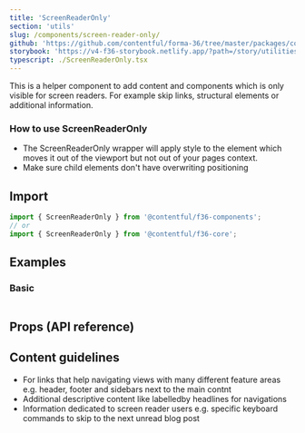 ```yaml
---
title: 'ScreenReaderOnly'
section: 'utils'
slug: /components/screen-reader-only/
github: 'https://github.com/contentful/forma-36/tree/master/packages/core/src/ScreenReaderOnly'
storybook: 'https://v4-f36-storybook.netlify.app/?path=/story/utilities-screenreaderonly--basic'
typescript: ./ScreenReaderOnly.tsx
---
```


This is a helper component to add content and components which is only visible for screen readers. For example skip links, structural elements or additional information.

### How to use ScreenReaderOnly

- The ScreenReaderOnly wrapper will apply style to the element which moves it out of the viewport but not out of your pages context.
- Make sure child elements don't have overwriting positioning

## Import

```js static=true
import { ScreenReaderOnly } from '@contentful/f36-components';
// or
import { ScreenReaderOnly } from '@contentful/f36-core';
```

## Examples

### Basic

```jsx file=examples/ScreenReaderOnlyExample.tsx

```

## Props (API reference)

<PropsTable of="ScreenReaderOnly" />

## Content guidelines

- For links that help navigating views with many different feature areas e.g. header, footer and sidebars next to the main contnt
- Additional descriptive content like labelledby headlines for navigations
- Information dedicated to screen reader users e.g. specific keyboard commands to skip to the next unread blog post
